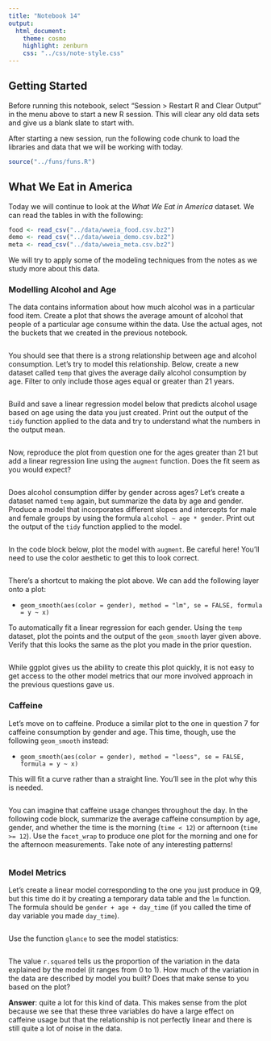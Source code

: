 ```yaml
---
title: "Notebook 14"
output:
  html_document:
    theme: cosmo
    highlight: zenburn
    css: "../css/note-style.css"
---
```


## Getting Started

Before running this notebook, select "Session > Restart R and Clear Output" in
the menu above to start a new R session. This will clear any old data sets and
give us a blank slate to start with.

After starting a new session, run the following code chunk to load the
libraries and data that we will be working with today.

```r
source("../funs/funs.R")
```

## What We Eat in America

Today we will continue to look at the *What We Eat in America* dataset. We can
read the tables in with the following:

```r
food <- read_csv("../data/wweia_food.csv.bz2")
demo <- read_csv("../data/wweia_demo.csv.bz2")
meta <- read_csv("../data/wweia_meta.csv.bz2")
```

We will try to apply some of the modeling techniques from the notes as we study
more about this data.

### Modelling Alcohol and Age

The data contains information about how much alcohol was in a particular food
item. Create a plot that shows the average amount of alcohol that people of 
a particular age consume within the data. Use the actual ages, not the buckets
that we created in the previous notebook.

```r

```

You should see that there is a strong relationship between age and alcohol
consumption. Let's try to model this relationship. Below, create a new dataset
called `temp` that gives the average daily alcohol consumption by age. Filter
to only include those ages equal or greater than 21 years.

```r

```

Build and save a linear regression model below that predicts alcohol usage
based on age using the data you just created. Print out the output of the 
`tidy` function applied to the data and try to understand what the numbers in
the output mean.

```r

```

Now, reproduce the plot from question one for the ages greater than 21 but add
a linear regression line using the `augment` function. Does the fit seem as you
would expect?

```r

```

Does alcohol consumption differ by gender across ages? Let's create a dataset
named `temp` again, but summarize the data by age and gender. Produce a model
that incorporates different slopes and intercepts for male and female groups
by using the formula `alcohol ~ age * gender`. Print out the output of the
`tidy` function applied to the model.

```r

```

In the code block below, plot the model with `augment`. Be careful here! You'll
need to use the color aesthetic to get this to look correct.

```r

```

There's a shortcut to making the plot above. We can add the following layer onto
a plot:

- `geom_smooth(aes(color = gender), method = "lm", se = FALSE, formula = y ~ x)`

To automatically fit a linear regression for each gender. Using the `temp` 
dataset, plot the points and the output of the `geom_smooth` layer given above.
Verify that this looks the same as the plot you made in the prior question.

```r

```

While ggplot gives us the ability to create this plot quickly, it is not easy
to get access to the other model metrics that our more involved approach in
the previous questions gave us.

### Caffeine

Let's move on to caffeine. Produce a similar plot to the one in question 7 for
caffeine consumption by gender and age. This time, though, use the following 
`geom_smooth` instead:

- `geom_smooth(aes(color = gender), method = "loess", se = FALSE, formula = y ~ x)`

This will fit a curve rather than a straight line. You'll see in the plot why
this is needed.

```r

```

You can imagine that caffeine usage changes throughout the day. In the following
code block, summarize the average caffeine consumption by age, gender, and
whether the time is the morning (`time < 12`) or afternoon (`time >= 12`). Use
the `facet_wrap` to produce one plot for the morning and one for the afternoon
measurements. Take note of any interesting patterns!

```r

```

### Model Metrics

Let's create a linear model corresponding to the one you just produce in Q9,
but this time do it by creating a temporary data table and the `lm` function.
The formula should be `gender + age + day_time` (if you called the time of 
day variable you made `day_time`).

```r

```

Use the function `glance` to see the model statistics:

```r

```

The value `r.squared` tells us the proportion of the variation in the data 
explained by the model (it ranges from 0 to 1). How much of the variation in the
data are described by model you built? Does that make sense to you based on the
plot?

**Answer**:
quite a lot for this kind of data. This makes sense from the plot because we 
see that these three variables do have a large effect on caffeine usage but 
that the relationship is not perfectly linear and there is still quite a lot of
noise in the data.
